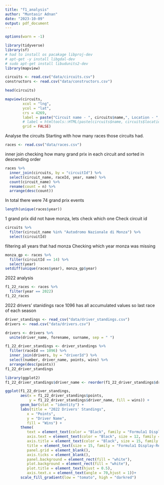```yaml
---
title: "f1_analysis"
author: "Muntasir Adnan"
date: "2023-10-09"
output: pdf_document
---
```

```r
options(warn = -1)
```

```r
library(tidyverse)
library(sf)
# had to install os pacakage libproj-dev
# apt-get -y install libgdal-dev
# sudo apt-get install libudunits2-dev
library(mapview)
```

```r
circuits <- read.csv("data/circuits.csv")
constructors <- read.csv("data/constructors.csv")
```

```r
head(circuits)
```
```r
mapview(circuits, 
        xcol = "lng", 
        ycol = "lat", 
        crs = 4269, 
        label = paste("Circuit name - ", circuits$name,", Location - ", circuits$location, ", ", circuits$country, sep = ""), 
        # label = htmltools::HTML(paste(circuits$name, circuits$location, sep = '<br/>')),
        grid = FALSE)
```
Analyse the circuits
Starting with how many races those circuits had.
```r
races <- read.csv("data/races.csv")
```
inner join
checking how many grand prix in each circuit and sorted in descending order
```r
races %>%
  inner_join(circuits, by = "circuitId") %>% 
  select(circuit_name, raceId, year, name) %>% 
  count(circuit_name) %>% 
  rename(count = n) %>%
  arrange(desc(count))

```
In total there were 74 grand prix events
```r
length(unique(races$year))
```
1 grand prix did not have monza, lets check which one
Check circuit id
```r
circuits %>% 
  filter(circuit_name %in% "Autodromo Nazionale di Monza") %>% 
  select(circuitId)
```
filtering all years that had monza
Checking which year monza was missing
```r
monza_gp <- races %>% 
  filter(circuitId == 14) %>% 
  select(year)
setdiff(unique(races$year), monza_gp$year)
```
2022 analysis
```r
f1_22_races <- races %>% 
  filter(year == 2022)
f1_22_races
```
2022 drivers' stanidings
race 1096 has all accumulated values
so last race of each season
```r
driver_standings <- read_csv("data/driver_standings.csv")
drivers <- read.csv("data/drivers.csv")

drivers <- drivers %>%
  unite(driver_name, forename, surname, sep = " ")
```
```r
f1_22_driver_standings <- driver_standings %>% 
  filter(raceId == 1096) %>% 
  inner_join(drivers, by = "driverId") %>% 
  select(number, driver_name, points, wins) %>% 
  arrange(desc(points))
f1_22_driver_standings
```
```r
library(ggplot2)
f1_22_driver_standings$driver_name <- reorder(f1_22_driver_standings$driver_name, f1_22_driver_standings$points)

ggplot(f1_22_driver_standings, 
       aes(x = f1_22_driver_standings$points, 
           y = f1_22_driver_standings$driver_name, fill = wins)) +
       geom_bar(stat = "identity") +
       labs(title = "2022 Drivers' Standings",
          x = "Points",
          y = "Driver Name",
          fill = "Wins") +
       theme(
          text = element_text(color = "Black", family = "Formula1 Display-Regular"),
          axis.text = element_text(color = "Black", size = 12, family = "Formula1 Display-Regular"),
          axis.title = element_text(color = "Black", size = 15, family = "Formula1 Display-Regular"), 
          title = element_text(size = 15, family = "Formula1 Display-Regular"),
          panel.grid = element_blank(),
          axis.ticks = element_blank(),
          panel.background = element_rect(fill = "white"),
          plot.background = element_rect(fill = "white"),
          plot.title = element_text(hjust = 0.5),
          axis.text.x = element_text(angle = 70,hjust = 1))+
       scale_fill_gradient(low = "tomato", high = "darkred")

```



